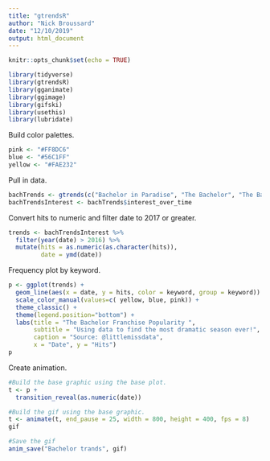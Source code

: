```yaml
---
title: "gtrendsR"
author: "Nick Broussard"
date: "12/10/2019"
output: html_document
---
```


```r
knitr::opts_chunk$set(echo = TRUE)

library(tidyverse)
library(gtrendsR)
library(gganimate)
library(ggimage)
library(gifski)
library(usethis)
library(lubridate)
```

Build color palettes.
```r
pink <- "#FF8DC6"
blue <- "#56C1FF"
yellow <- "#FAE232"
```

Pull in data. 
```r
bachTrends <- gtrends(c("Bachelor in Paradise", "The Bachelor", "The Bachelorette"), geo = "US")
bachTrendsInterest <- bachTrends$interest_over_time
```

Convert hits to numeric and filter date to 2017 or greater. 
```r
trends <- bachTrendsInterest %>%
  filter(year(date) > 2016) %>%
  mutate(hits = as.numeric(as.character(hits)),
         date = ymd(date))
```

Frequency plot by keyword.
```r
p <- ggplot(trends) +
  geom_line(aes(x = date, y = hits, color = keyword, group = keyword)) +
  scale_color_manual(values=c( yellow, blue, pink)) +
  theme_classic() +
  theme(legend.position="bottom") +
  labs(title = "The Bachelor Franchise Popularity ",
       subtitle = "Using data to find the most dramatic season ever!",
       caption = "Source: @littlemissdata", 
       x = "Date", y = "Hits") 
p
```

Create animation. 
```r
#Build the base graphic using the base plot.
t <- p +
  transition_reveal(as.numeric(date))

#Build the gif using the base graphic.
t <- animate(t, end_pause = 25, width = 800, height = 400, fps = 8)
gif

#Save the gif
anim_save("Bachelor trands", gif)
```

